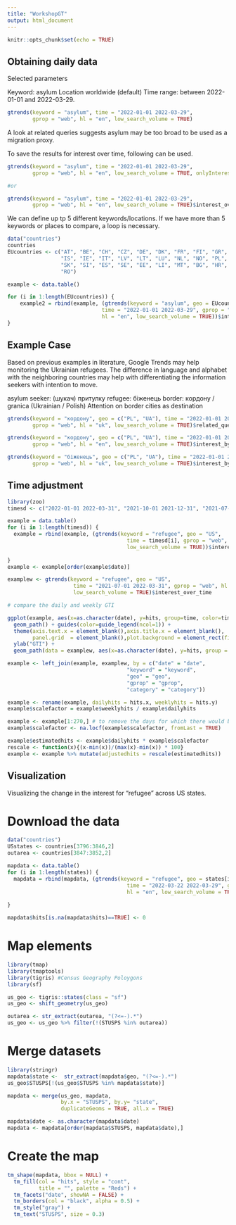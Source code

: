 ```yaml
---
title: "WorkshopGT"
output: html_document
---
```


```r
knitr::opts_chunk$set(echo = TRUE)
```

## Obtaining daily data

Selected parameters

Keyword: asylum
Location worldwide (default)
Time range: between 2022-01-01 and 2022-03-29. 

```r
gtrends(keyword = "asylum", time = "2022-01-01 2022-03-29",
        gprop = "web", hl = "en", low_search_volume = TRUE)
```

A look at related queries suggests asylum may be too broad to be used as a migration proxy.

To save the results for interest over time, following can be used. 

```r
gtrends(keyword = "asylum", time = "2022-01-01 2022-03-29",
        gprop = "web", hl = "en", low_search_volume = TRUE, onlyInterest = TRUE)

#or

gtrends(keyword = "asylum", time = "2022-01-01 2022-03-29",
        gprop = "web", hl = "en", low_search_volume = TRUE)$interest_over_time
```

We can define up tp 5 different keywords/locations. If we have more than 5 keywords or places to compare, a loop is necessary.

```r
data("countries")
countries
EUcountries <- c("AT", "BE", "CH", "CZ", "DE", "DK", "FR", "FI", "GR", "HU",
                 "IS", "IE", "IT", "LV", "LT", "LU", "NL", "NO", "PL", "PT",
                 "SK", "SI", "ES", "SE", "EE", "LI", "MT", "BG", "HR", "CY",
                 "RO")

example <- data.table()

for (i in 1:length(EUcountries)) {
    example2 = rbind(example, (gtrends(keyword = "asylum", geo = EUcountries[i],
                              time = "2022-01-01 2022-03-29", gprop = "web",
                              hl = "en", low_search_volume = TRUE))$interest_over_time)
}

```

## Example Case

Based on previous examples in literature, Google Trends may help monitoring the Ukrainian refugees. The difference in language and alphabet with the neighboring countries may help with differentiating the information seekers with intention to move.

asylum seeker: (шукач) притулку
refugee: біженець
border: кордону / granica (Ukrainian / Polish)
Attention on border cities as destination

```r
gtrends(keyword = "кордону", geo = c("PL", "UA"), time = "2022-01-01 2022-03-29",
        gprop = "web", hl = "uk", low_search_volume = TRUE)$related_queries

gtrends(keyword = "кордону", geo = c("PL", "UA"), time = "2022-01-01 2022-03-29",
        gprop = "web", hl = "en", low_search_volume = TRUE)$interest_by_city

gtrends(keyword = "біженець", geo = c("PL", "UA"), time = "2022-01-01 2022-03-29",
        gprop = "web", hl = "uk", low_search_volume = TRUE)$interest_by_city
```

## Time adjustment

```r
library(zoo)
timesd <- c("2022-01-01 2022-03-31", "2021-10-01 2021-12-31", "2021-07-01 2021-09-30") 

example = data.table()
for (i in 1:length(timesd)) {
  example = rbind(example, (gtrends(keyword = "refugee", geo = "US",
                                      time = timesd[i], gprop = "web", hl = "en",
                                      low_search_volume = TRUE))$interest_over_time)
  
}
example <- example[order(example$date)]

examplew <- gtrends(keyword = "refugee", geo = "US",
                     time = "2021-07-01 2022-03-31", gprop = "web", hl = "en",
                     low_search_volume = TRUE)$interest_over_time

# compare the daily and weekly GTI

ggplot(example, aes(x=as.character(date), y=hits, group=time, color=time)) +
  geom_path() + guides(color=guide_legend(ncol=1)) +
  theme(axis.text.x = element_blank(),axis.title.x = element_blank(),
        panel.grid  = element_blank(),plot.background = element_rect(fill = "gray")) +
  ylab("GTI") + 
  geom_path(data = examplew, aes(x=as.character(date), y=hits, group = time), color = "black")

example <- left_join(example, examplew, by = c("date" = "date",
                                      "keyword" = "keyword",
                                      "geo" = "geo",
                                      "gprop" = "gprop",
                                      "category" = "category")) 

example <- rename(example, dailyhits = hits.x, weeklyhits = hits.y)
example$scalefactor = example$weeklyhits / example$dailyhits

example <- example[1:270,] # to remove the days for which there would be no adjustment factor
example$scalefactor <- na.locf(example$scalefactor, fromLast = TRUE)

example$estimatedhits <- example$dailyhits * example$scalefactor
rescale <- function(x){(x-min(x))/(max(x)-min(x)) * 100}
example <- example %>% mutate(adjustedhits = rescale(estimatedhits))


```

## Visualization

Visualizing the change in the interest for "refugee" across US states.

# Download the data

```r
data("countries")
USstates <- countries[3796:3846,2]
outarea <- countries[3847:3852,2]

mapdata <- data.table()
for (i in 1:length(states)) {
  mapdata = rbind(mapdata, (gtrends(keyword = "refugee", geo = states[i],
                                      time = "2022-03-22 2022-03-29", gprop = "web",
                                      hl = "en", low_search_volume = TRUE))$interest_over_time)
  
}

mapdata$hits[is.na(mapdata$hits)==TRUE] <- 0
```

# Map elements

```r
library(tmap)            
library(tmaptools) 
library(tigris) #Census Geography Poloygons
library(sf)

us_geo <- tigris::states(class = "sf")
us_geo <- shift_geometry(us_geo)

outarea <- str_extract(outarea, "(?<=-).*")
us_geo <- us_geo %>% filter(!(STUSPS %in% outarea))
```

# Merge datasets

```r
library(stringr)
mapdata$state <-  str_extract(mapdata$geo, "(?<=-).*")
us_geo$STUSPS[!(us_geo$STUSPS %in% mapdata$state)]

mapdata <- merge(us_geo, mapdata,
                 by.x = "STUSPS", by.y= "state",
                 duplicateGeoms = TRUE, all.x = TRUE)

mapdata$date <- as.character(mapdata$date)
mapdata <- mapdata[order(mapdata$STUSPS, mapdata$date),]
```

# Create the map

```r
tm_shape(mapdata, bbox = NULL) +
  tm_fill(col = "hits", style = "cont",
          title = "", palette = "Reds") +
  tm_facets("date", showNA = FALSE) +
  tm_borders(col = "black", alpha = 0.5) +
  tm_style("gray") +
  tm_text("STUSPS", size = 0.3)
```


